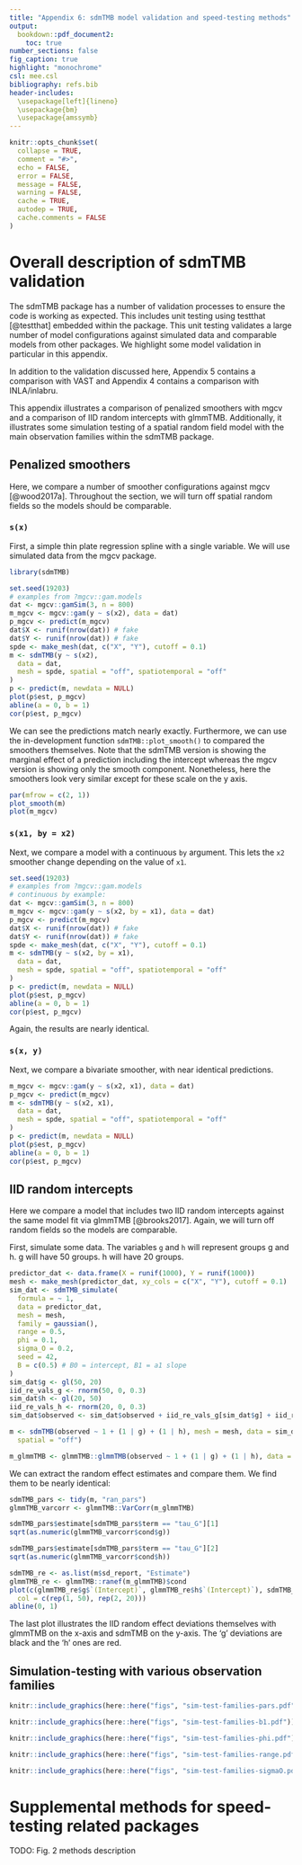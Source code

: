 ```yaml
---
title: "Appendix 6: sdmTMB model validation and speed-testing methods"
output:
  bookdown::pdf_document2:
    toc: true
number_sections: false
fig_caption: true
highlight: "monochrome"
csl: mee.csl
bibliography: refs.bib
header-includes:
  \usepackage[left]{lineno}
  \usepackage{bm}
  \usepackage{amssymb}
---
```


```r
knitr::opts_chunk$set(
  collapse = TRUE,
  comment = "#>",
  echo = FALSE,
  error = FALSE,
  message = FALSE,
  warning = FALSE,
  cache = TRUE,
  autodep = TRUE,
  cache.comments = FALSE
)
```

# Overall description of sdmTMB validation

The sdmTMB package has a number of validation processes to ensure the code is working as expected. 
This includes unit testing using testthat [@testthat] embedded within the package. 
This unit testing validates a large number of model configurations against simulated data and comparable models from other packages. 
We highlight some model validation in particular in this appendix.

In addition to the validation discussed here, Appendix 5 contains a comparison with VAST and Appendix 4 contains a comparison with INLA/inlabru.

This appendix illustrates a comparison of penalized smoothers with mgcv and a comparison of IID random intercepts with glmmTMB. 
Additionally, it illustrates some simulation testing of a spatial random field model with the main observation families within the sdmTMB package.

## Penalized smoothers

Here, we compare a number of smoother configurations against mgcv [@wood2017a]. 
Throughout the section, we will turn off spatial random fields so the models should be comparable.

### `s(x)`

First, a simple thin plate regression spline with a single variable. 
We will use simulated data from the mgcv package.

```r
library(sdmTMB)
```

```r
set.seed(19203)
# examples from ?mgcv::gam.models
dat <- mgcv::gamSim(3, n = 800)
m_mgcv <- mgcv::gam(y ~ s(x2), data = dat)
p_mgcv <- predict(m_mgcv)
dat$X <- runif(nrow(dat)) # fake
dat$Y <- runif(nrow(dat)) # fake
spde <- make_mesh(dat, c("X", "Y"), cutoff = 0.1)
m <- sdmTMB(y ~ s(x2),
  data = dat,
  mesh = spde, spatial = "off", spatiotemporal = "off"
)
p <- predict(m, newdata = NULL)
plot(p$est, p_mgcv)
abline(a = 0, b = 1)
cor(p$est, p_mgcv)
```

We can see the predictions match nearly exactly. 
Furthermore, we can use the in-development function `sdmTMB::plot_smooth()` to compared the smoothers themselves. 
Note that the sdmTMB version is showing the marginal effect of a prediction including the intercept whereas the mgcv version is showing only the smooth component. 
Nonetheless, here the smoothers look very similar except for these scale on the y axis.

```r
par(mfrow = c(2, 1))
plot_smooth(m)
plot(m_mgcv)
```

### `s(x1, by = x2)`

Next, we compare a model with a continuous `by` argument. 
This lets the `x2` smoother change depending on the value of `x1`.

```r
set.seed(19203)
# examples from ?mgcv::gam.models
# continuous by example:
dat <- mgcv::gamSim(3, n = 800)
m_mgcv <- mgcv::gam(y ~ s(x2, by = x1), data = dat)
p_mgcv <- predict(m_mgcv)
dat$X <- runif(nrow(dat)) # fake
dat$Y <- runif(nrow(dat)) # fake
spde <- make_mesh(dat, c("X", "Y"), cutoff = 0.1)
m <- sdmTMB(y ~ s(x2, by = x1),
  data = dat,
  mesh = spde, spatial = "off", spatiotemporal = "off"
)
p <- predict(m, newdata = NULL)
plot(p$est, p_mgcv)
abline(a = 0, b = 1)
cor(p$est, p_mgcv)
```

Again, the results are nearly identical.

### `s(x, y)`

Next, we compare a bivariate smoother, with near identical predictions.

```r
m_mgcv <- mgcv::gam(y ~ s(x2, x1), data = dat)
p_mgcv <- predict(m_mgcv)
m <- sdmTMB(y ~ s(x2, x1),
  data = dat,
  mesh = spde, spatial = "off", spatiotemporal = "off"
)
p <- predict(m, newdata = NULL)
plot(p$est, p_mgcv)
abline(a = 0, b = 1)
cor(p$est, p_mgcv)
```

## IID random intercepts

Here we compare a model that includes two IID random intercepts against the same model fit via glmmTMB [@brooks2017]. 
Again, we will turn off random fields so the models are comparable.

First, simulate some data. 
The variables `g` and `h` will represent groups g and h. 
g will have 50 groups. 
h will have 20 groups. 

```r
predictor_dat <- data.frame(X = runif(1000), Y = runif(1000))
mesh <- make_mesh(predictor_dat, xy_cols = c("X", "Y"), cutoff = 0.1)
sim_dat <- sdmTMB_simulate(
  formula = ~ 1,
  data = predictor_dat,
  mesh = mesh,
  family = gaussian(),
  range = 0.5,
  phi = 0.1,
  sigma_O = 0.2,
  seed = 42,
  B = c(0.5) # B0 = intercept, B1 = a1 slope
)
sim_dat$g <- gl(50, 20)
iid_re_vals_g <- rnorm(50, 0, 0.3)
sim_dat$h <- gl(20, 50)
iid_re_vals_h <- rnorm(20, 0, 0.3)
sim_dat$observed <- sim_dat$observed + iid_re_vals_g[sim_dat$g] + iid_re_vals_h[sim_dat$h]
```

```r
m <- sdmTMB(observed ~ 1 + (1 | g) + (1 | h), mesh = mesh, data = sim_dat, 
  spatial = "off")

m_glmmTMB <- glmmTMB::glmmTMB(observed ~ 1 + (1 | g) + (1 | h), data = sim_dat)
```

We can extract the random effect estimates and compare them. 
We find them to be nearly identical:

```r
sdmTMB_pars <- tidy(m, "ran_pars")
glmmTMB_varcorr <- glmmTMB::VarCorr(m_glmmTMB)

sdmTMB_pars$estimate[sdmTMB_pars$term == "tau_G"][1]
sqrt(as.numeric(glmmTMB_varcorr$cond$g))

sdmTMB_pars$estimate[sdmTMB_pars$term == "tau_G"][2]
sqrt(as.numeric(glmmTMB_varcorr$cond$h))

sdmTMB_re <- as.list(m$sd_report, "Estimate")
glmmTMB_re <- glmmTMB::ranef(m_glmmTMB)$cond
plot(c(glmmTMB_re$g$`(Intercept)`, glmmTMB_re$h$`(Intercept)`), sdmTMB_re$RE,
  col = c(rep(1, 50), rep(2, 20)))
abline(0, 1)
```

The last plot illustrates the IID random effect deviations themselves with glmmTMB on the x-axis and sdmTMB on the y-axis. 
The 'g' deviations are black and the 'h' ones are red.

## Simulation-testing with various observation families

```r
knitr::include_graphics(here::here("figs", "sim-test-families-pars.pdf"))
```

```r
knitr::include_graphics(here::here("figs", "sim-test-families-b1.pdf"))
```

```r
knitr::include_graphics(here::here("figs", "sim-test-families-phi.pdf"))
```

```r
knitr::include_graphics(here::here("figs", "sim-test-families-range.pdf"))
```

```r
knitr::include_graphics(here::here("figs", "sim-test-families-sigmaO.pdf"))
```

# Supplemental methods for speed-testing related packages

TODO: Fig. 2 methods description
